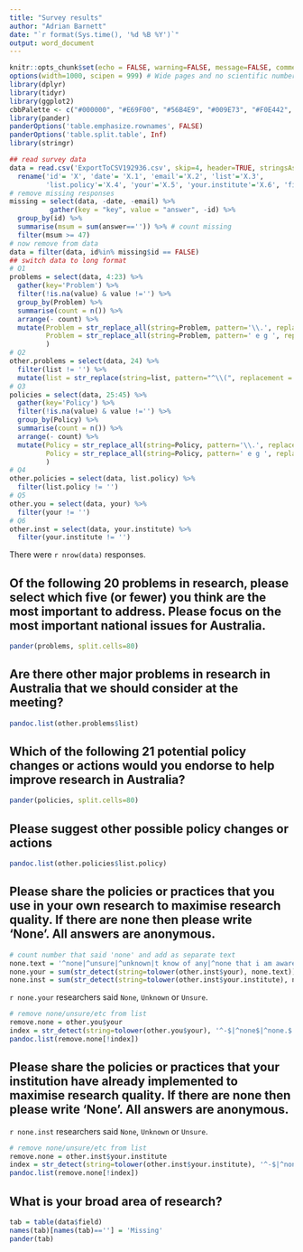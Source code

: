 ---
title: "Survey results"
author: "Adrian Barnett"
date: "`r format(Sys.time(), '%d %B %Y')`"
output: word_document
---

```{r setup, include=FALSE}
knitr::opts_chunk$set(echo = FALSE, warning=FALSE, message=FALSE, comment='', dpi=400)
options(width=1000, scipen = 999) # Wide pages and no scientific numbers
library(dplyr)
library(tidyr)
library(ggplot2)
cbbPalette <- c("#000000", "#E69F00", "#56B4E9", "#009E73", "#F0E442", "#0072B2", "#D55E00", "#CC79A7")
library(pander)
panderOptions('table.emphasize.rownames', FALSE)
panderOptions('table.split.table', Inf)
library(stringr)

## read survey data
data = read.csv('ExportToCSV192936.csv', skip=4, header=TRUE, stringsAsFactors = FALSE, fileEncoding="UTF-8") %>%
  rename('id'= 'X', 'date'= 'X.1', 'email'='X.2', 'list'='X.3',
         'list.policy'='X.4', 'your'='X.5', 'your.institute'='X.6', 'field'='X.7')
# remove missing responses
missing = select(data, -date, -email) %>%
          gather(key = "key", value = "answer", -id) %>%
  group_by(id) %>%
  summarise(msum = sum(answer=='')) %>% # count missing
  filter(msum >= 47)
# now remove from data
data = filter(data, id%in% missing$id == FALSE)
## switch data to long format
# Q1
problems = select(data, 4:23) %>%
  gather(key='Problem') %>%
  filter(!is.na(value) & value !='') %>%
  group_by(Problem) %>%
  summarise(count = n()) %>%
  arrange(- count) %>%
  mutate(Problem = str_replace_all(string=Problem, pattern='\\.', replacement = ' '),
         Problem = str_replace_all(string=Problem, pattern=' e g ', replacement = ' e.g., ')
         )
# Q2
other.problems = select(data, 24) %>%
  filter(list != '') %>%
  mutate(list = str_replace(string=list, pattern="^\\(", replacement = "")) # to make sure this papers as a bullet
# Q3
policies = select(data, 25:45) %>%
  gather(key='Policy') %>%
  filter(!is.na(value) & value !='') %>%
  group_by(Policy) %>%
  summarise(count = n()) %>%
  arrange(- count) %>%
  mutate(Policy = str_replace_all(string=Policy, pattern='\\.', replacement = ' '),
         Policy = str_replace_all(string=Policy, pattern=' e g ', replacement = ' e.g., ')
         )
# Q4
other.policies = select(data, list.policy) %>%
  filter(list.policy != '')
# Q5
other.you = select(data, your) %>%
  filter(your != '')
# Q6
other.inst = select(data, your.institute) %>%
  filter(your.institute != '')
```

There were `r nrow(data)` responses.

## Of the following 20 problems in research, please select which five (or fewer) you think are the most important to address. Please focus on the most important national issues for Australia.

```{r}
pander(problems, split.cells=80)
```

## Are there other major problems in research in Australia that we should consider at the meeting? 

```{r, results='asis'}
pandoc.list(other.problems$list)
```

## Which of the following 21 potential policy changes or actions would you endorse to help improve research in Australia? 
```{r}
pander(policies, split.cells=80)
```

## Please suggest other possible policy changes or actions	

```{r, results='asis'}
pandoc.list(other.policies$list.policy)
```

## Please share the policies or practices that you use in your own research to maximise research quality. If there are none then please write 'None'. All answers are anonymous.	

```{r include=FALSE}
# count number that said 'none' and add as separate text
none.text = '^none|^unsure|^unknown|t know of any|^none that i am aware of|^n/a' # lower case at start of text
none.your = sum(str_detect(string=tolower(other.inst$your), none.text))
none.inst = sum(str_detect(string=tolower(other.inst$your.institute), none.text))
```

`r none.your` researchers said `None`, `Unknown` or `Unsure`.

```{r, results='asis'}
# remove none/unsure/etc from list
remove.none = other.you$your
index = str_detect(string=tolower(other.you$your), '^-$|^none$|^none.$|^none $|none that i am aware of|^unsure$|^unknown|t know of any|^n/a')
pandoc.list(remove.none[!index])
```

## Please share the policies or practices that your institution have already implemented to maximise research quality. If there are none then please write 'None'. All answers are anonymous.	

`r none.inst` researchers said `None`, `Unknown` or `Unsure`.

```{r, results='asis'}
# remove none/unsure/etc from list
remove.none = other.inst$your.institute
index = str_detect(string=tolower(other.inst$your.institute), '^-$|^none$|^none.$|^none $|none that i am aware of|^unsure$|^unknown$|^n/a|^as above')
pandoc.list(remove.none[!index])
```

## What is your broad area of research?

```{r}
tab = table(data$field)
names(tab)[names(tab)==''] = 'Missing'
pander(tab)
```

